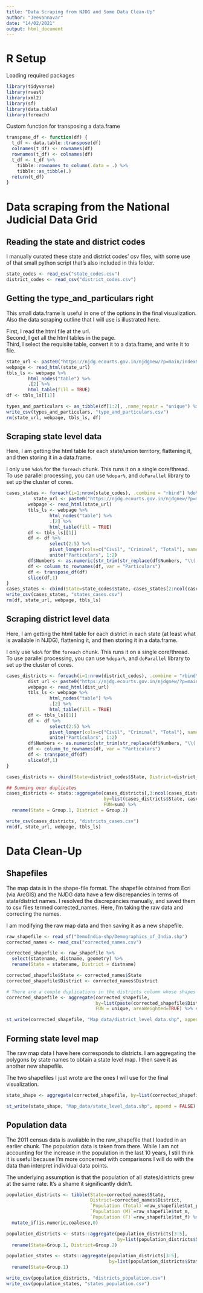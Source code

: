 ```yaml
---
title: "Data Scraping from NJDG and Some Data Clean-Up"
author: "Jeevannavar"
date: "14/02/2021"
output: html_document
---
```


# R Setup

Loading required packages
```r
library(tidyverse)
library(rvest)
library(xml2)
library(sf)
library(data.table)
library(foreach)
```

Custom function for transposing a data.frame
```r
transpose_df <- function(df) {
  t_df <- data.table::transpose(df)
  colnames(t_df) <- rownames(df)
  rownames(t_df) <- colnames(df)
  t_df <- t_df %>%
    tibble::rownames_to_column(.data = .) %>%
    tibble::as_tibble(.)
  return(t_df)
}
```

# Data scraping from the National Judicial Data Grid

## Reading the state and district codes

I manually curated these state and district codes' csv files, with some use of that small python script that's also included in this folder.
```r
state_codes <- read_csv("state_codes.csv")
district_codes <- read_csv("district_codes.csv")
```

## Getting the type_and_particulars right

This small data.frame is useful in one of the options in the final visualization. Also the data scraping outline that I will use is illustrated here. 

First, I read the html file at the url.  
Second, I get all the html tables in the page.  
Third, I select the requisite table, convert it to a data.frame, and write it to file.
```r
state_url <- paste0("https://njdg.ecourts.gov.in/njdgnew/?p=main/index&state_code=", state_codes$Code[10])
webpage <- read_html(state_url)
tbls_ls <- webpage %>%
        html_nodes("table") %>%
        .[2] %>%
        html_table(fill = TRUE)
df <- tbls_ls[[1]]

types_and_particulars <- as_tibble(df[1:2], .name_repair = "unique") %>% rename("Type" = "...1")
write_csv(types_and_particulars, "type_and_particulars.csv")
rm(state_url, webpage, tbls_ls, df)
```

## Scraping state level data

Here, I am getting the html table for each state/union territory, flattening it, and then storing it in a data.frame.

I only use `%do%` for the `foreach` chunk. This runs it on a single core/thread. To use parallel processing, you can use `%dopar%`, and `doParallel` library to set up the cluster of cores.
```r
cases_states <- foreach(i=1:nrow(state_codes), .combine = "rbind") %do% {
          state_url <- paste0("https://njdg.ecourts.gov.in/njdgnew/?p=main/index&state_code=", state_codes$Code[i])
        webpage <- read_html(state_url)
        tbls_ls <- webpage %>%
                html_nodes("table") %>%
                .[2] %>%
                html_table(fill = TRUE)
        df <- tbls_ls[[1]]
        df <- df %>%
                select(2:5) %>%
                pivot_longer(cols=c("Civil", "Criminal", "Total"), names_to="Type", values_to="Numbers") %>%
                unite("Particulars", 1:2)
        df$Numbers <- as.numeric(str_trim(str_replace(df$Numbers, "\\(.*\\%\\)", "")))
        df <- column_to_rownames(df, var = "Particulars")
        df <- transpose_df(df)
        slice(df,1)
}
cases_states <- cbind(State=state_codes$State, cases_states[2:ncol(cases_states)])
write_csv(cases_states, "states_cases.csv")
rm(df, state_url, webpage, tbls_ls)
```

## Scraping district level data

Here, I am getting the html table for each district in each state (at least what is available in NJDG), flattening it, and then storing it in a data.frame.

I only use `%do%` for the `foreach` chunk. This runs it on a single core/thread. To use parallel processing, you can use `%dopar%`, and `doParallel` library to set up the cluster of cores.
```r
cases_districts <- foreach(i=1:nrow(district_codes), .combine = "rbind") %do% {
        dist_url <- paste0("https://njdg.ecourts.gov.in/njdgnew/?p=main/index&state_code=", district_codes$state_code[i], "&dist_code=", district_codes$district_code[i], "&est_code=undefined")
        webpage <- read_html(dist_url)
        tbls_ls <- webpage %>%
                html_nodes("table") %>%
                .[2] %>%
                html_table(fill = TRUE)
        df <- tbls_ls[[1]]
        df <- df %>%
                select(2:5) %>%
                pivot_longer(cols=c("Civil", "Criminal", "Total"), names_to="Type", values_to="Numbers") %>%
                unite("Particulars", 1:2)
        df$Numbers <- as.numeric(str_trim(str_replace(df$Numbers, "\\(.*\\%\\)", "")))
        df <- column_to_rownames(df, var = "Particulars")
        df <- transpose_df(df)
        slice(df,1)
}

cases_districts <- cbind(State=district_codes$State, District=district_codes$District, cases_districts[2:ncol(cases_districts)])

## Summing over duplicates
cases_districts <- stats::aggregate(cases_districts[,3:ncol(cases_districts)], 
                                    by=list(cases_districts$State, cases_districts$District), 
                                    FUN=sum) %>% 
  rename(State = Group.1, District = Group.2)

write_csv(cases_districts, "districts_cases.csv")
rm(df, state_url, webpage, tbls_ls)
```

# Data Clean-Up

## Shapefiles

The map data is in the shape-file format. The shapefile obtained from Ecri (via ArcGIS) and the NJDG data have a few discrepancies in terms of state/district names. I resolved the discrepancies manually, and saved them to csv files termed corrected_names. Here, I'm taking the raw data and correcting the names.

I am modifying the raw map data and then saving it as a new shapefile.

```r
raw_shapefile <- read_sf("DemoIndia-shp/Demographics_of_India.shp")
corrected_names <- read_csv("corrected_names.csv")

corrected_shapefile <- raw_shapefile %>% 
  select(statename, distname, geometry) %>%
  rename(State = statename, District = distname)

corrected_shapefile$State <- corrected_names$State
corrected_shapefile$District <- corrected_names$District

# There are a couple duplications in the districts column whose shapes are being combined here. Paste is being used because some district names are common to multiple states
corrected_shapefile <- aggregate(corrected_shapefile,
                                 by=list(paste(corrected_shapefile$District, corrected_shapefile$State)), 
                                 FUN = unique, areaWeighted=TRUE) %>% select(!Group.1)

st_write(corrected_shapefile, "Map_data/district_level_data.shp", append = FALSE)
```

## Forming state level map

The raw map data I have here corresponds to districts. I am aggregating the polygons by state names to obtain a state level map. I then save it as another new shapefile.

The two shapefiles I just wrote are the ones I will use for the final visualization.

```r
state_shape <- aggregate(corrected_shapefile, by=list(corrected_shapefile$State), FUN = unique, areaWeighted=TRUE) %>% select(State)

st_write(state_shape, "Map_data/state_level_data.shp", append = FALSE)
```

## Population data

The 2011 census data is avaliable in the raw_shapefile that I loaded in an earlier chunk. The population data is taken from there. While I am not accounting for the increase in the population in the last 10 years, I still think it is useful because I'm more concerned with comparisons I will do with the data than interpret individual data points.

The underlying assumption is that the population of all states/districts grew at the same rate. It's a shame it significantly didn't.
```r
population_districts <- tibble(State=corrected_names$State,
                               District=corrected_names$District, 
                               `Population (Total)`=raw_shapefile$tot_p, 
                               `Population (M)`=raw_shapefile$tot_m, 
                               `Population (F)`=raw_shapefile$tot_f) %>%
  mutate_if(is.numeric,coalesce,0)

population_districts <- stats::aggregate(population_districts[3:5], 
                                         by=list(population_districts$State, population_districts$District), FUN=sum) %>%
  rename(State=Group.1, District=Group.2)

population_states <- stats::aggregate(population_districts[3:5],
                                      by=list(population_districts$State), FUN=sum) %>%
  rename(State=Group.1)

write_csv(population_districts, "districts_population.csv")
write_csv(population_states, "states_population.csv")
```
